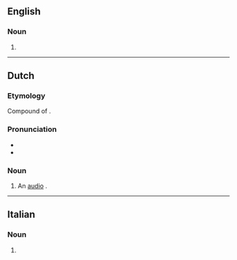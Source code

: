 {{also|audio cassette}}
==English==

===Noun===
{{en-noun}}

# {{alternative form of|en|audio cassette}}

----

==Dutch==

===Etymology===
Compound of {{compound|nl|audio|cassette}}.

===Pronunciation===
* {{IPA|nl|/ˈɑu̯.di.oː.kɑˌsɛ.tə/}}
* {{hyphenation|nl|au|dio|cas|set|te}}

===Noun===
{{nl-noun|f|-s|pl2=-en|-}}

# An [[audio]] {{l|en|cassette}}.
#: {{syn|nl|cassette|cassetteband}}

----

==Italian==

===Noun===
{{head|it|noun plural form|g=f}}

# {{plural of|it|audiocassetta}}